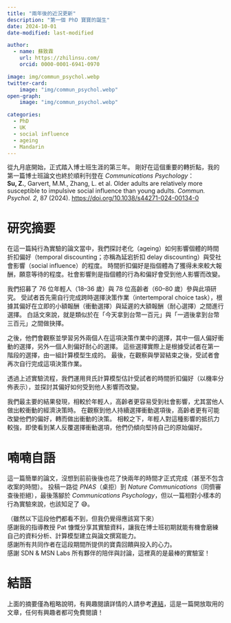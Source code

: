 ```yaml
---
title: "兩年後的近況更新"
description: "第一個 PhD 寶寶的誕生"
date: 2024-10-01
date-modified: last-modified

author:
  - name: 蘇致霖
    url: https://zhilinsu.com/
    orcid: 0000-0001-6941-0970

image: img/commun_psychol.webp
twitter-card: 
    image: "img/commun_psychol.webp"
open-graph: 
    image: "img/commun_psychol.webp"

categories:
  - PhD 
  - UK
  - social influence 
  - ageing
  - Mandarin 
---
```


從九月底開始，正式踏入博士班生涯的第三年。
剛好在這個重要的轉折點，我的第一篇博士班論文也終於順利刊登在 *Communications Psychology*：<br>
**Su, Z.**, Garvert, M.M., Zhang, L. et al. Older adults are relatively more susceptible to impulsive social influence than young adults. *Commun. Psychol. 2*, 87 (2024). [https://doi.org/10.1038/s44271-024-00134-0](https://doi.org/10.1038/s44271-024-00134-0)

# 研究摘要

在這一篇純行為實驗的論文當中，我們探討老化（ageing）如何影響個體的時間折扣偏好（temporal discounting；亦稱為延宕折扣 delay discounting）與受社會影響（social influence）的程度。
時間折扣偏好是指個體為了獲得未來較大報酬，願意等待的程度。社會影響則是指個體的行為和偏好會受到他人影響而改變。

我們招募了 76 位年輕人（18–36 歲）與 78 位高齡者（60–80 歲）參與此項研究。
受試者首先需自行完成跨時選擇決策作業（intertemporal choice task），根據其偏好在立即的小額報酬（衝動選擇）與延遲的大額報酬（耐心選擇）之間進行選擇。
白話文來說，就是類似於在「今天拿到台幣一百元」與「一週後拿到台幣三百元」之間做抉擇。

之後，他們會觀察並學習另外兩個人在這項決策作業中的選擇，其中一個人偏好衝動的選擇，另外一個人則偏好耐心的選擇。
這些選擇實際上是根據受試者在第一階段的選擇，由一組計算模型生成的。
最後，在觀察與學習結束之後，受試者會再次自行完成這項決策作業。

透過上述實驗流程，我們運用貝氏計算模型估計受試者的時間折扣偏好（以機率分佈表示），並探討其偏好如何受到他人影響而改變。

我們最主要的結果發現，相較於年輕人，高齡者更容易受到社會影響，尤其當他人做出較衝動的經濟決策時。
在觀察到他人持續選擇衝動選項後，高齡者更有可能改變他們的偏好，轉而做出衝動的決策。
相較之下，年輕人對這種影響的抵抗力較強，即使看到某人反覆選擇衝動選項，他們仍傾向堅持自己的原始偏好。

# 喃喃自語

這一篇簡單的論文，沒想到前前後後也花了快兩年的時間才正式完成（甚至不包含收案的時間）。 
投稿一路從 *PNAS*（桌拒）到 *Nature Communications*（同儕審查後拒絕），最後落腳於 *Communications Psychology*，但以一篇相對小樣本的行為實驗來說，也該知足了 😅。

（雖然以下這段他們都看不到，但我仍覺得應該寫下來）<br>
感謝我的指導教授 Pat 慷慨分享其實驗資料，讓我在博士班初期就能有機會磨練自己的資料分析、計算模型建立與論文撰寫能力。<br>
感謝所有共同作者在這段期間所提供的寶貴回饋與投入的心力。<br>
感謝 SDN & MSN Labs 所有夥伴的陪伴與討論，這裡真的是最棒的實驗室！

# 結語
上面的摘要僅為粗略說明，有興趣閱讀詳情的人請參考[連結](https://doi.org/10.1038/s44271-024-00134-0)，這是一篇開放取用的文章，任何有興趣者都可免費閱讀！

